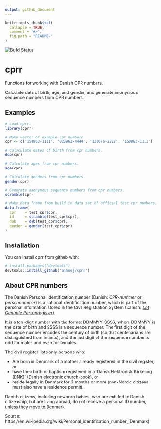 ```yaml
---
output: github_document
---
```


<!-- README.md is generated from README.Rmd. Please edit that file -->

```r
knitr::opts_chunk$set(
  collapse = TRUE,
  comment = "#>",
  fig.path = "README-"
)
```

[![Build Status](https://travis-ci.org/anhoej/cprr.svg?branch=master)](https://travis-ci.org/anhoej/cprr)

# cprr

Functions for working with Danish CPR numbers.

Calculate date of birth, age, and gender, and generate anonymous sequence numbers from CPR numbers.

## Examples

```r
# Load cprr.
library(cprr)

# Make vector of example cpr numbers.
cpr <- c('150863-1111', '020962-4444', '131076-2222', '150863-1111')

# Caluculate dates of birth from cpr numbers.
dob(cpr)

# Calculate ages from cpr numbers.
age(cpr)

# Calculate genders from cpr numbers.
gender(cpr)

# Generate anonymous sequence numbers from cpr numbers.
scramble(cpr)

# Make data frame from build in data set of official test cpr numbers.
data.frame(
  cpr    = test_cpr$cpr,
  id     = scramble(test_cpr$cpr),
  dob    = dob(test_cpr$cpr),
  gender = gender(test_cpr$cpr)
)
```


## Installation

You can install cprr from github with:

```r
# install.packages("devtools")
devtools::install_github("anhoej/cprr")
```

## About CPR numbers

The Danish Personal Identification number (Danish: *CPR-nummer* or *personnummer*) is a national identification number, which is part of the personal information stored in the Civil Registration System (Danish: *[Det Centrale Personregister](https://www.cpr.dk/)*).

It is a ten-digit number with the format DDMMYY-SSSS, where DDMMYY is the date of birth and SSSS is a sequence number. The first digit of the sequence number encodes the century of birth (so that centenarians are distinguished from infants), and the last digit of the sequence number is odd for males and even for females.

The civil register lists only persons who:

* Are born in Denmark of a mother already registered in the civil register, or 
* have their birth or baptism registered in a ’Dansk Elektronisk Kirkebog (DNK)’ (Danish electronic church-book), or 
* reside legally in Denmark for 3 months or more (non-Nordic citizens must also have a residence permit).

Danish citizens, including newborn babies, who are entitled to Danish citizenship, but are living abroad, do not receive a personal ID number, unless they move to Denmark.

Source: https://en.wikipedia.org/wiki/Personal_identification_number_(Denmark)
